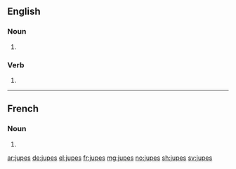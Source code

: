 ==English==

===Noun===
{{head|en|plural}}

# {{plural of|jupe|lang=en}}

===Verb===
{{head|en}}

# {{en-third-person singular of|jupe}}

----

==French==

===Noun===
{{head|fr|plural|g=f-p}}

# {{plural of|jupe|lang=fr}}

[[ar:jupes]]
[[de:jupes]]
[[el:jupes]]
[[fr:jupes]]
[[mg:jupes]]
[[no:jupes]]
[[sh:jupes]]
[[sv:jupes]]